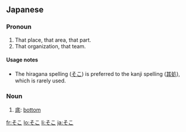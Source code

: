 ==Japanese==
{{Japanese demonstratives}}
===Pronoun===
{{ja-pos|h|pronoun|kanji=其処|rom=soko}}
# That place, that area, that part.
# That organization, that team.

====Usage notes====
*The hiragana spelling ([[そこ]]) is preferred to the kanji spelling ([[其処]]), which is rarely used.

===Noun===
{{ja-noun|h|rom=soko}}
# [[底]]: [[bottom]]

[[fr:そこ]]
[[lo:そこ]]
[[li:そこ]]
[[ja:そこ]]